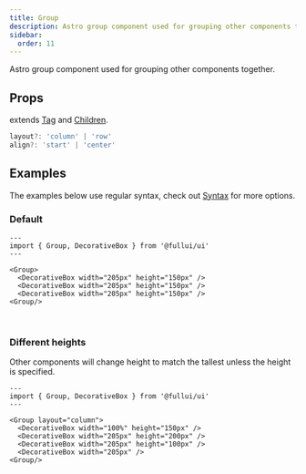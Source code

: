 ```yaml
---
title: Group
description: Astro group component used for grouping other components together.
sidebar: 
  order: 11
---
```


Astro group component used for grouping other components together.

## Props
extends [Tag](/utility/tag) and [Children](/utility/children).
```ts
layout?: 'column' | 'row'
align?: 'start' | 'center'
```

## Examples
The examples below use regular syntax, check out [Syntax](/overview/syntax) for more options.

### Default
```astro live
---
import { Group, DecorativeBox } from '@fullui/ui'
---

<Group>
  <DecorativeBox width="205px" height="150px" />
  <DecorativeBox width="205px" height="150px" />
  <DecorativeBox width="205px" height="150px" />
<Group/>
```
<br />

### Different heights
Other components will change height to match the tallest unless the height is specified.
```astro live
---
import { Group, DecorativeBox } from '@fullui/ui'
---

<Group layout="column">
  <DecorativeBox width="100%" height="150px" />
  <DecorativeBox width="205px" height="200px" />
  <DecorativeBox width="205px" height="100px" />
  <DecorativeBox width="205px" />
<Group/>
```